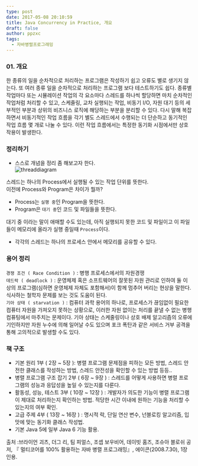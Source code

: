 ```yaml
---
type: post
date: 2017-05-08 20:10:59
title: Java Concurrency in Practice, 개요
draft: false
author: ppzxc
tags:
  - 자바병렬프로그래밍
---
```


### 01. 개요

한 종류의 일을 순차적으로 처리하는 프로그램은 작성하기 쉽고 오류도 별로 생기지 않는다.
또 여러 종류 일을 순차적으로 처리하는 프로그램 보다 테스트하기도 쉽다.
종류별 작업마다 또는 시뮬레이션 작업의 각 요소마다 스레드를 하나씩 할당하면 마치 순차적인 작업처럼 처리할 수 있고,
스케줄링, 교차 실행되는 작업, 비동기 I/O, 자원 대기 등의 세부적인 부분과 상위의 비즈니스 로직에 해당하는 부분을 분리할 수 있다.
다시 말해 복잡하면서 비동기적인 작업 흐름을 각기 별도 스레드에서 수행되는 더 단순하고 동기적인 작업 흐름 몇 개로 나눌 수 있다.
이런 작업 흐름에서는 특정한 동기화 시점에서만 상호 작용이 발생한다.

### 정리하기

- 스스로 개념을 정리 좀 해보고자 한다.  
  ![threaddiagram](https://github.com/ppzxc/ppzxc.github.io/blob/master/content/images/threaddiagram.jpg)

스레드는 하나의 Process에서 실행될 수 있는 작업 단위를 뜻한다.  
이전에 Process와 Program은 차이가 뭘까?

- Process는 `실행 중`인 Program을 뜻한다.
- Program은 `대기 중`인 코드 및 파일들을 뜻한다.

대기 중 이라는 말이 애매할 수도 있는데, 아직 실행되지 못한 코드 및 파일이고 이 파일들이 메모리에 올라가 실행 중일때 `Process`이다.

- 각각의 스레드는 하나의 프로세스 안에서 메모리를 공유할 수 있다.

### 용어 정리

`경쟁 조건 ( Race Condition )` : 병행 프로세스에서의 자원경쟁  
`데드락 ( deadlock )` : 운영체제 혹은 소프트웨어의 잘못된 자원 관리로 인하여 둘 이상의 프로그램(심하면 운영체제 자체도 포함해서)이 함께 멈추어 버리는 현상을 말한다. 식사하는 철학자 문제를 보는 것도 도움이 된다.  
`기아 상태 ( starvation )` : 컴퓨터 과학 용어의 하나로, 프로세스가 끊임없이 필요한 컴퓨터 자원을 가져오지 못하는 상황으로, 이러한 자원 없이는 처리를 끝낼 수 없는 병행 컴퓨팅에서 마주치는 문제이다. 기아 상태는 스케줄링이나 상호 배제 알고리즘의 오류에 기인하지만 자원 누수에 의해 일어날 수도 있으며 포크 폭탄과 같은 서비스 거부 공격을 통해 고의적으로 발생할 수도 있다.

### 책 구조

- 기본 원리 1부 ( 2장 ~ 5장 ): 병렬 프로그램 문제점을 피하는 모든 방법, 스레드 안전한 클래스를 작성하는 방법, 스레드 안전성을 확인할 수 있는 방법 등등..
- 병렬 프로그램 구조 잡기 2부 ( 6장 ~ 9장 ) : 스레드를 어떻게 사용하면 병렬 프로그램의 성능과 응답성을 높일 수 있는지를 다룬다.
- 활동성, 성능, 테스트 3부 ( 10장 ~ 12장 ) : 개발자가 의도한 기능이 병렬 프로그램이 제대로 처리하는지 확인하는 방법. 적당한 시간 이내에 원하는 기능을 처리할 수 있는지의 여부 확인.
- 고급 주제 4부 ( 13장 ~ 16장 ) : 명시적 락, 단일 연산 변수, 넌블로킹 알고리즘, 입맛에 맞는 동기화 클래스 작성법.
- 기본 Java 5에 일부 Java 6 기능 활용.

출처 :브라이언 괴츠, 더그 리, 팀 피얼스, 조셉 보우비어, 데이빗 홈즈, 조슈아 블로쉬 공저, 『 멀티코어를 100% 활용하는 자바 병렬 프로그래밍』, 에이콘(2008.7.30), 1장 인용.
